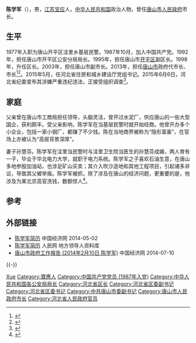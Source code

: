 '''陈学军'''（{{bd|1959年|6月||}}），男，[[江苏省|江苏]][[宝应县|宝应]]人，[[中华人民共和国|中华人民共和国]]政治人物，曾任[[唐山市人民政府|唐山市人民政府]]市长。

== 生平 ==
1977年入职为唐山开平区洼里乡基层民警。1987年10月，加入中国共产党。1992年，担任唐山市开平区公安分局局长。1995年，担任唐山市[[开平区|开平区]]副区长。1998年，升任区长。2003年，担任唐山市副市长。2013年，担任[[唐山市|唐山市]]政府代市长、市长<ref>{{cite news|title=陈学军当选河北唐山市长 36年从民警到市长|url=http://www.chinanews.com/gn/2013/04-13/4727819.shtml|accessdate=2014-02-26|newspaper=中国新闻网|archive-date=2014-03-05|archive-url=https://web.archive.org/web/20140305144814/http://www.chinanews.com/gn/2013/04-13/4727819.shtml|dead-url=no}}</ref><ref>{{cite web|accessdate=2014-06-02|url=http://he.ce.cn/tsjj/szzh/201311/05/t20131105_1177669.shtml|title=陈学军在芦台调研:发挥优势 对接京津|publisher=[[中国经济网|中国经济网]]|deadurl=yes|archiveurl=https://web.archive.org/web/20160304194137/http://he.ce.cn/tsjj/szzh/201311/05/t20131105_1177669.shtml|archivedate=2016-03-04}}</ref>。2015年5月，任河北省住房和城乡建设厅党组书记。2015年6月6日，河北省纪委宣布其涉嫌严重违纪违法，正接受组织调查<ref>{{cite web|url=http://news.xinhuanet.com/legal/2015-06/06/c_1115533503.htm|title=河北唐山市原市长陈学军接受组织调查|publisher=新华网|accessdate=2015-06-06|archive-date=2015-06-08|archive-url=https://web.archive.org/web/20150608173713/http://news.xinhuanet.com/legal/2015-06/06/c_1115533503.htm|dead-url=no}}</ref>。

== 家庭 ==
父亲曾在唐山市工商局担任领导，头脑灵活，曾开过水泥厂，供应唐山的一些大型国企，获利颇丰。受父亲影响，陈学军在当基层民警时就开始经商。他曾开办多个小企业，包括一家小钢厂，都赚了不少钱。陈在当地商界被称为“隐形富豪”，在官场上亦被认为“高层背景深厚”。

妻子孙慧芬。陈学军在洼里当民警时与洼里卫生院当医生的孙慧芬成婚，两人育有一子，毕业于华北电力大学，就职于电力系统。陈学军之子喜欢石油生意，在唐山多地参股加油站，也涉足矿山买卖；其介入吹沙造地和其他工程项目，引起诸多非议，导致其父被举报。陈学军被抓，除了涉及在唐山的经济问题，更重要的是，他涉及为某北京高官洗钱，数额惊人<ref>{{cite web|url=http://www.ifengweekly.com/detil.php?id=2101|title=唐山前市长陈学军的黑金江湖|accessdate=2015-07-27|publisher=凤凰周刊|archive-date=2016-03-04|archive-url=https://web.archive.org/web/20160304132617/http://www.ifengweekly.com/detil.php?id=2101|dead-url=no}}</ref>。

== 参考 ==
{{reflist}}

== 外部链接 ==
*[http://district.ce.cn/newarea/sddy/201304/15/t20130415_24291393.shtml 陈学军简历] {{Wayback|url=http://district.ce.cn/newarea/sddy/201304/15/t20130415_24291393.shtml |date=20140502141502 }} 中国经济网 2014-05-02
*[http://ldzl.people.com.cn/dfzlk/frontpage/personPage4084.htm 陈学军简历] {{Wayback|url=http://ldzl.people.com.cn/dfzlk/frontpage/personPage4084.htm |date=20191212052815 }} 人民网 地方领导人资料库 
*[http://district.ce.cn/zt/zlk/bg/201402/18/t20140218_2324749.shtml 唐山市政府工作报告 (2014年2月10日 陈学军)] {{Wayback|url=http://district.ce.cn/zt/zlk/bg/201402/18/t20140218_2324749.shtml |date=20140714185737 }} 中国经济网 2014-07-10
{{-}}
{{start box}}
{{s-gov|prc}}
{{s-before|[[陈国鹰_(1957年)|陈国鹰]]}}
{{s-title|[[唐山市人民政府|唐山市人民政府]]市长|2013年2月－2015年5月}}
{{s-after|[[丁绣峰|丁绣峰]]}}
{{end box}}

{{中共十八大以来的反腐败工作}}
{{唐山市市长}}

{{Authority control}}
{{DEFAULTSORT:Chen}}
[[Category:陈姓|Xue]]
[[Category:寶應人|Category:寶應人]]
[[Category:中国共产党党员_(1987年入党)|Category:中国共产党党员 (1987年入党)]]
[[Category:中华人民共和国各公安局局长|Category:中华人民共和国各公安局局长]]
[[Category:河北省区长|Category:河北省区长]]
[[Category:河北省区委副书记|Category:河北省区委副书记]]
[[Category:河北省区委书记|Category:河北省区委书记]]
[[Category:中共唐山市委副书记|Category:中共唐山市委副书记]]
[[Category:唐山市人民政府市长|Category:唐山市人民政府市长]]
[[Category:河北省人民政府官员|Category:河北省人民政府官员]]